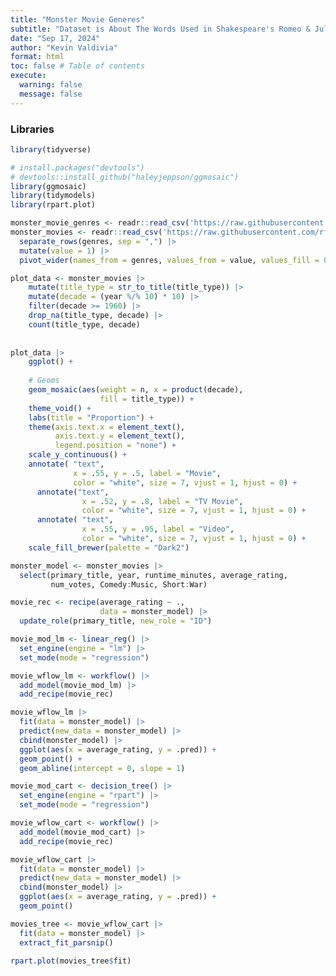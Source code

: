 ```yaml
---
title: "Monster Movie Generes"
subtitle: "Dataset is About The Words Used in Shakespeare's Romeo & Juliet"
date: "Sep 17, 2024"
author: "Kevin Valdivia"
format: html
toc: false # Table of contents
execute: 
  warning: false
  message: false
---
```


### Libraries

```r
library(tidyverse)

# install.packages("devtools") 
# devtools::install_github("haleyjeppson/ggmosaic")
library(ggmosaic)
library(tidymodels)
library(rpart.plot)
```

```r
monster_movie_genres <- readr::read_csv('https://raw.githubusercontent.com/rfordatascience/tidytuesday/master/data/2024/2024-10-29/monster_movie_genres.csv')
monster_movies <- readr::read_csv('https://raw.githubusercontent.com/rfordatascience/tidytuesday/master/data/2024/2024-10-29/monster_movies.csv') |> 
  separate_rows(genres, sep = ",") |> 
  mutate(value = 1) |> 
  pivot_wider(names_from = genres, values_from = value, values_fill = 0)

```

```r
plot_data <- monster_movies |>
    mutate(title_type = str_to_title(title_type)) |> 
    mutate(decade = (year %/% 10) * 10) |> 
    filter(decade >= 1960) |> 
    drop_na(title_type, decade) |>
    count(title_type, decade)
  
  
plot_data |>
    ggplot() +
    
    # Geoms
    geom_mosaic(aes(weight = n, x = product(decade), 
                    fill = title_type)) +
    theme_void() +
    labs(title = "Proportion") +
    theme(axis.text.x = element_text(),
          axis.text.y = element_text(),
          legend.position = "none") +
    scale_y_continuous() +
    annotate( "text",
              x = .55, y = .5, label = "Movie",
              color = "white", size = 7, vjust = 1, hjust = 0) +
      annotate("text",
                x = .52, y = .8, label = "TV Movie",
                color = "white", size = 7, vjust = 1, hjust = 0) +
      annotate( "text",
                x = .55, y = .95, label = "Video",
                color = "white", size = 7, vjust = 1, hjust = 0) +
    scale_fill_brewer(palette = "Dark2")
```

```r
monster_model <- monster_movies |>
  select(primary_title, year, runtime_minutes, average_rating,
         num_votes, Comedy:Music, Short:War)

movie_rec <- recipe(average_rating ~ ., 
                    data = monster_model) |>
  update_role(primary_title, new_role = "ID")

movie_mod_lm <- linear_reg() |>
  set_engine(engine = "lm") |>
  set_mode(mode = "regression")

movie_wflow_lm <- workflow() |> 
  add_model(movie_mod_lm) |> 
  add_recipe(movie_rec)

movie_wflow_lm |> 
  fit(data = monster_model) |> 
  predict(new_data = monster_model) |> 
  cbind(monster_model) |> 
  ggplot(aes(x = average_rating, y = .pred)) +
  geom_point() +
  geom_abline(intercept = 0, slope = 1)
```

```r
movie_mod_cart <- decision_tree() |> 
  set_engine(engine = "rpart") |> 
  set_mode(mode = "regression")

movie_wflow_cart <- workflow() |> 
  add_model(movie_mod_cart) |> 
  add_recipe(movie_rec)

movie_wflow_cart |> 
  fit(data = monster_model) |> 
  predict(new_data = monster_model) |> 
  cbind(monster_model) |> 
  ggplot(aes(x = average_rating, y = .pred)) +
  geom_point()
```

```r
movies_tree <- movie_wflow_cart |> 
  fit(data = monster_model) |> 
  extract_fit_parsnip()

rpart.plot(movies_tree$fit)
```
